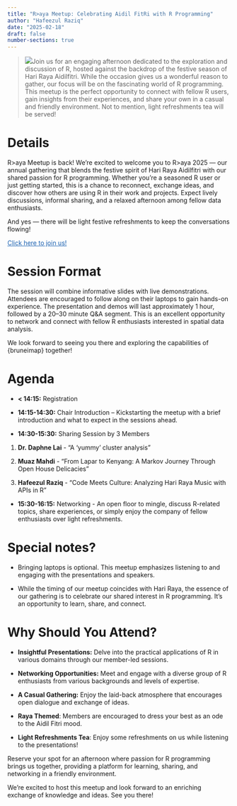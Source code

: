 ```yaml
---
title: "R>aya Meetup: Celebrating Aidil FitRi with R Programming"
author: "Hafeezul Raziq"
date: "2025-02-18"
draft: false
number-sections: true
---
```


> ![](bruneir-raya-meetup-2025.png)Join us for an engaging afternoon dedicated to the exploration and discussion of R, hosted against the backdrop of the festive season of Hari Raya Aidilfitri. While the occasion gives us a wonderful reason to gather, our focus will be on the fascinating world of R programming. This meetup is the perfect opportunity to connect with fellow R users, gain insights from their experiences, and share your own in a casual and friendly environment. Not to mention, light refreshments tea will be served!

# Details

R\>aya Meetup is back! We're excited to welcome you to R\>aya 2025 --- our annual gathering that blends the festive spirit of Hari Raya Aidilfitri with our shared passion for R programming. Whether you're a seasoned R user or just getting started, this is a chance to reconnect, exchange ideas, and discover how others are using R in their work and projects. Expect lively discussions, informal sharing, and a relaxed afternoon among fellow data enthusiasts.

And yes --- there will be light festive refreshments to keep the conversations flowing!

<a href="#" onclick="window.open('https://www.meetup.com/bruneir/events/307170719/?utm_medium=referral&utm_campaign=share-btn_savedevents_share_modal&utm_source=link', '_blank'); return false;" style=color:#1a61b1 >Click here to join us!</a>

# Session Format

The session will combine informative slides with live demonstrations. Attendees are encouraged to follow along on their laptops to gain hands-on experience. The presentation and demos will last approximately 1 hour, followed by a 20--30 minute Q&A segment. This is an excellent opportunity to network and connect with fellow R enthusiasts interested in spatial data analysis.

We look forward to seeing you there and exploring the capabilities of {bruneimap} together!

# Agenda

-   **\< 14:15:** Registration

-   **14:15-14:30:** Chair Introduction -- Kickstarting the meetup with a brief introduction and what to expect in the sessions ahead.

-   **14:30-15:30:** Sharing Session by 3 Members

1.  **Dr. Daphne Lai** - "A 'yummy' cluster analysis"

2.  **Muaz Mahdi** - "From Lapar to Kenyang: A Markov Journey Through Open House Delicacies"

3.  **Hafeezul Raziq** - "Code Meets Culture: Analyzing Hari Raya Music with APIs in R"

-   **15:30-16:15:** Networking - An open floor to mingle, discuss R-related topics, share experiences, or simply enjoy the company of fellow enthusiasts over light refreshments.

# Special notes?

-   Bringing laptops is optional. This meetup emphasizes listening to and engaging with the presentations and speakers.

-   While the timing of our meetup coincides with Hari Raya, the essence of our gathering is to celebrate our shared interest in R programming. It's an opportunity to learn, share, and connect.

# Why Should You Attend?

-   **Insightful Presentations:** Delve into the practical applications of R in various domains through our member-led sessions.

-   **Networking Opportunities:** Meet and engage with a diverse group of R enthusiasts from various backgrounds and levels of expertise.

-   **A Casual Gathering:** Enjoy the laid-back atmosphere that encourages open dialogue and exchange of ideas.

-   **Raya Themed**: Members are encouraged to dress your best as an ode to the Aidil Fitri mood.

-   **Light Refreshments Tea**: Enjoy some refreshments on us while listening to the presentations!


Reserve your spot for an afternoon where passion for R programming brings us together, providing a platform for learning, sharing, and networking in a friendly environment.

We're excited to host this meetup and look forward to an enriching exchange of knowledge and ideas. See you there!
